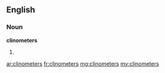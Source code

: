 ==English==

===Noun===
'''clinometers'''

# {{plural of|clinometer}}

[[ar:clinometers]]
[[fr:clinometers]]
[[mg:clinometers]]
[[my:clinometers]]